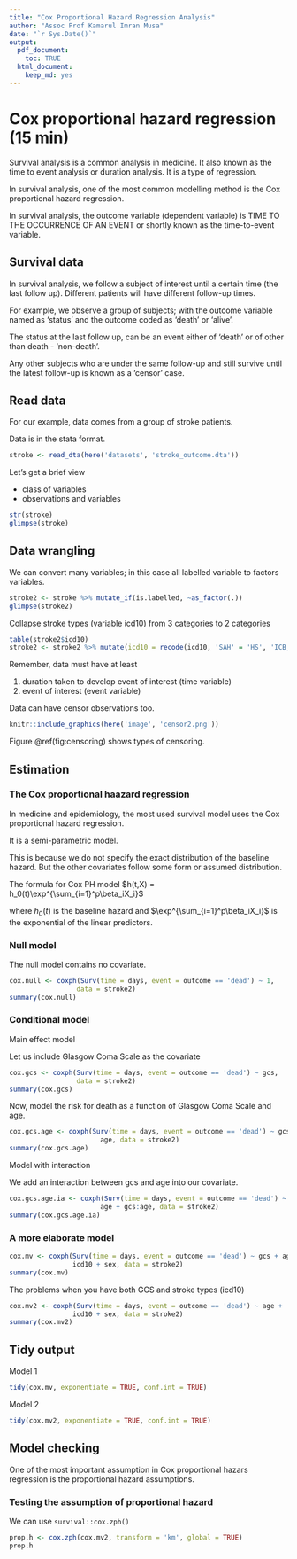 ```yaml
---
title: "Cox Proportional Hazard Regression Analysis"
author: "Assoc Prof Kamarul Imran Musa"
date: "`r Sys.Date()`"
output:
  pdf_document: 
    toc: TRUE
  html_document:
    keep_md: yes
---
```


\newpage


# Cox proportional hazard regression (15 min)

Survival analysis is a common analysis in medicine. It also known as the time to event  analysis or duration analysis. It is a type of regression.  

In survival analysis, one of the most common modelling method is the Cox proportional hazard regression. 

In survival analysis, the outcome variable (dependent variable) is TIME TO THE OCCURRENCE OF AN EVENT or shortly known as the time-to-event variable.

## Survival data

In survival analysis, we follow a subject of interest until a certain time (the last follow up). Different patients will have different follow-up times.

For example, we observe a group of subjects; with the outcome variable named as 'status' and the outcome coded as 'death' or 'alive'. 

The status at the last follow up, can be an event either of 'death' or of other than death - 'non-death'. 

Any other subjects who are under  the same follow-up and still survive until the latest follow-up is known as a 'censor' case.


## Read data

For our example, data comes from a group of stroke patients. 

Data is in the stata format. 

```r
stroke <- read_dta(here('datasets', 'stroke_outcome.dta'))
```

Let's get a brief view 

- class of variables
- observations and variables 

```r
str(stroke)
glimpse(stroke)
```

## Data wrangling

We can convert many variables; in this case all labelled variable to factors variables.

```r
stroke2 <- stroke %>% mutate_if(is.labelled, ~as_factor(.)) 
glimpse(stroke2)
```

Collapse stroke types (variable icd10) from 3 categories to 2 categories 

```r
table(stroke2$icd10)
stroke2 <- stroke2 %>% mutate(icd10 = recode(icd10, 'SAH' = 'HS', 'ICB, Other Haemorrhage' = 'HS'))
```

Remember, data must have at least

1.  duration taken to develop event of interest (time variable)
2.  event of interest (event variable)

Data can have censor observations too. 


```r
knitr::include_graphics(here('image', 'censor2.png')) 
```

Figure \@ref(fig:censoring) shows types of censoring.


## Estimation

### The Cox proportional haazard regression

In medicine and epidemiology, the most used survival model uses the Cox proportional hazard regression. 

It is a semi-parametric model. 

This is because we do not specify the exact distribution of the baseline hazard. But the other covariates follow some form or assumed distribution.

The formula for Cox PH model $h(t,X) = h_0(t)\exp^{\sum_{i=1}^p\beta_iX_i}$

where $h_0(t)$ is the baseline hazard and $\exp^{\sum_{i=1}^p\beta_iX_i}$ is the exponential of the linear predictors.

### Null model

The null model contains no covariate.

```r
cox.null <- coxph(Surv(time = days, event = outcome == 'dead') ~ 1,
                 data = stroke2)
summary(cox.null)
```

### Conditional model

Main effect model

Let us include Glasgow Coma Scale as the covariate

```r
cox.gcs <- coxph(Surv(time = days, event = outcome == 'dead') ~ gcs,
                 data = stroke2)
summary(cox.gcs)
```

Now, model the risk for death as a function of Glasgow Coma Scale and  age. 

```r
cox.gcs.age <- coxph(Surv(time = days, event = outcome == 'dead') ~ gcs +
                       age, data = stroke2)
summary(cox.gcs.age)
```

Model with interaction

We add an interaction between gcs and age into our covariate. 

```r
cox.gcs.age.ia <- coxph(Surv(time = days, event = outcome == 'dead') ~ gcs +
                       age + gcs:age, data = stroke2)
summary(cox.gcs.age.ia)
```

### A more elaborate model

```r
cox.mv <- coxph(Surv(time = days, event = outcome == 'dead') ~ gcs + age +
                icd10 + sex, data = stroke2)
summary(cox.mv)
```

The problems when you have both GCS and stroke types (icd10)

```r
cox.mv2 <- coxph(Surv(time = days, event = outcome == 'dead') ~ age +
                icd10 + sex, data = stroke2)
summary(cox.mv2)
```

## Tidy output

Model 1

```r
tidy(cox.mv, exponentiate = TRUE, conf.int = TRUE)
```

Model 2

```r
tidy(cox.mv2, exponentiate = TRUE, conf.int = TRUE)
```


## Model checking

One of the most important assumption in Cox proportional hazars regression is the proportional hazard assumptions. 

### Testing the assumption of proportional hazard 

We can use `survival::cox.zph()`

```r
prop.h <- cox.zph(cox.mv2, transform = 'km', global = TRUE)
prop.h
```

